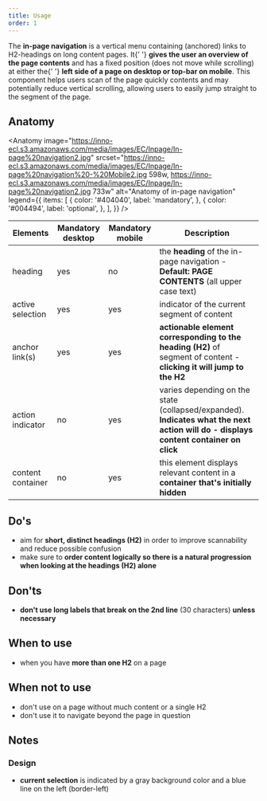 ```yaml
---
title: Usage
order: 1
---
```



<Paragraph size="lead">
  The <strong>in-page navigation</strong> is a vertical menu containing
  (anchored) links to H2-headings on long content pages. It{' '}
  <strong>gives the user an overview of the page contents</strong> and has a
  fixed position (does not move while scrolling) at either the{' '}
  <strong>left side of a page on desktop or top-bar on mobile</strong>. This
  component helps users scan of the page quickly contents and may potentially
  reduce vertical scrolling, allowing users to easily jump straight to the
  segment of the page.
</Paragraph>

## Anatomy

<Anatomy
  image="https://inno-ecl.s3.amazonaws.com/media/images/EC/Inpage/In-page%20navigation2.jpg"
  srcset="https://inno-ecl.s3.amazonaws.com/media/images/EC/Inpage/In-page%20navigation%20-%20Mobile2.jpg 598w, https://inno-ecl.s3.amazonaws.com/media/images/EC/Inpage/In-page%20navigation2.jpg 733w"
  alt="Anatomy of in-page navigation"
  legend={{
    items: [
      {
        color: '#404040',
        label: 'mandatory',
      },
      {
        color: '#004494',
        label: 'optional',
      },
    ],
  }}
/>

| Elements          | Mandatory desktop | Mandatory mobile | Description                                                                                                                          |
| ----------------- | ----------------- | ---------------- | ------------------------------------------------------------------------------------------------------------------------------------ |
| heading           | yes               | no               | the **heading** of the in-page navigation - **Default: PAGE CONTENTS** (all upper case text)                                         |
| active selection  | yes               | yes              | indicator of the current segment of content                                                                                          |
| anchor link(s)    | yes               | yes              | **actionable element corresponding to the heading (H2)** of segment of content - **clicking it will jump to the H2**                 |
| action indicator  | no                | yes              | varies depending on the state (collapsed/expanded). **Indicates what the next action will do - displays content container on click** |
| content container | no                | yes              | this element displays relevant content in a **container that's initially hidden**                                                    |

## Do's

- aim for **short, distinct headings (H2)** in order to improve scannability and reduce possible confusion
- make sure to **order content logically so there is a natural progression when looking at the headings (H2) alone**

## Don'ts

- **don't use long labels that break on the 2nd line** (30 characters) **unless necessary**

## When to use

- when you have **more than one H2** on a page

## When not to use

- don't use on a page without much content or a single H2
- don't use it to navigate beyond the page in question

## Notes

### Design

- **current selection** is indicated by a gray background color and a blue line on the left (border-left)
